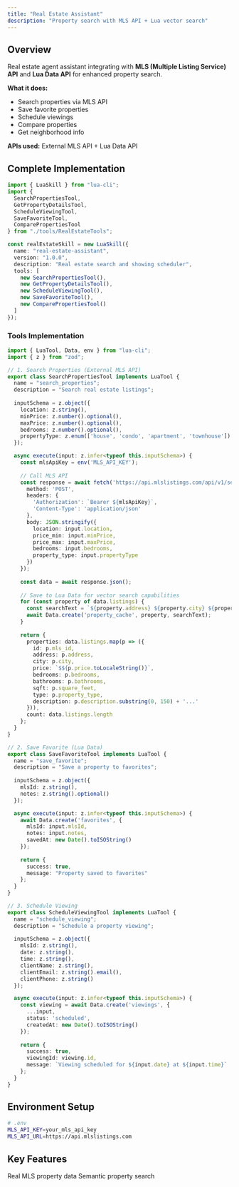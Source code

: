 ```yaml
---
title: "Real Estate Assistant"
description: "Property search with MLS API + Lua vector search"
---
```


## Overview

Real estate agent assistant integrating with **MLS (Multiple Listing Service) API** and **Lua Data API** for enhanced property search.

**What it does:**
- Search properties via MLS API
- Save favorite properties
- Schedule viewings
- Compare properties
- Get neighborhood info

**APIs used:** External MLS API + Lua Data API

## Complete Implementation

```typescript
import { LuaSkill } from "lua-cli";
import {
  SearchPropertiesTool,
  GetPropertyDetailsTool,
  ScheduleViewingTool,
  SaveFavoriteTool,
  ComparePropertiesTool
} from "./tools/RealEstateTools";

const realEstateSkill = new LuaSkill({
  name: "real-estate-assistant",
  version: "1.0.0",
  description: "Real estate search and showing scheduler",
  tools: [
    new SearchPropertiesTool(),
    new GetPropertyDetailsTool(),
    new ScheduleViewingTool(),
    new SaveFavoriteTool(),
    new ComparePropertiesTool()
  ]
});
```

### Tools Implementation

```typescript
import { LuaTool, Data, env } from "lua-cli";
import { z } from "zod";

// 1. Search Properties (External MLS API)
export class SearchPropertiesTool implements LuaTool {
  name = "search_properties";
  description = "Search real estate listings";
  
  inputSchema = z.object({
    location: z.string(),
    minPrice: z.number().optional(),
    maxPrice: z.number().optional(),
    bedrooms: z.number().optional(),
    propertyType: z.enum(['house', 'condo', 'apartment', 'townhouse']).optional()
  });

  async execute(input: z.infer<typeof this.inputSchema>) {
    const mlsApiKey = env('MLS_API_KEY');
    
    // Call MLS API
    const response = await fetch('https://api.mlslistings.com/api/v1/search', {
      method: 'POST',
      headers: {
        'Authorization': `Bearer ${mlsApiKey}`,
        'Content-Type': 'application/json'
      },
      body: JSON.stringify({
        location: input.location,
        price_min: input.minPrice,
        price_max: input.maxPrice,
        bedrooms: input.bedrooms,
        property_type: input.propertyType
      })
    });
    
    const data = await response.json();
    
    // Save to Lua Data for vector search capabilities
    for (const property of data.listings) {
      const searchText = `${property.address} ${property.city} ${property.description} ${property.features.join(' ')}`;
      await Data.create('property_cache', property, searchText);
    }
    
    return {
      properties: data.listings.map(p => ({
        id: p.mls_id,
        address: p.address,
        city: p.city,
        price: `$${p.price.toLocaleString()}`,
        bedrooms: p.bedrooms,
        bathrooms: p.bathrooms,
        sqft: p.square_feet,
        type: p.property_type,
        description: p.description.substring(0, 150) + '...'
      })),
      count: data.listings.length
    };
  }
}

// 2. Save Favorite (Lua Data)
export class SaveFavoriteTool implements LuaTool {
  name = "save_favorite";
  description = "Save a property to favorites";
  
  inputSchema = z.object({
    mlsId: z.string(),
    notes: z.string().optional()
  });

  async execute(input: z.infer<typeof this.inputSchema>) {
    await Data.create('favorites', {
      mlsId: input.mlsId,
      notes: input.notes,
      savedAt: new Date().toISOString()
    });
    
    return {
      success: true,
      message: "Property saved to favorites"
    };
  }
}

// 3. Schedule Viewing
export class ScheduleViewingTool implements LuaTool {
  name = "schedule_viewing";
  description = "Schedule a property viewing";
  
  inputSchema = z.object({
    mlsId: z.string(),
    date: z.string(),
    time: z.string(),
    clientName: z.string(),
    clientEmail: z.string().email(),
    clientPhone: z.string()
  });

  async execute(input: z.infer<typeof this.inputSchema>) {
    const viewing = await Data.create('viewings', {
      ...input,
      status: 'scheduled',
      createdAt: new Date().toISOString()
    });
    
    return {
      success: true,
      viewingId: viewing.id,
      message: `Viewing scheduled for ${input.date} at ${input.time}`
    };
  }
}
```

## Environment Setup

```bash
# .env
MLS_API_KEY=your_mls_api_key
MLS_API_URL=https://api.mlslistings.com
```

## Key Features

<CardGroup cols={2}>
  <Card title="External MLS" icon="building">
    Real MLS property data
  </Card>
  <Card title="Vector Search" icon="magnifying-glass">
    Semantic property search
  </Card>
</CardGroup>
